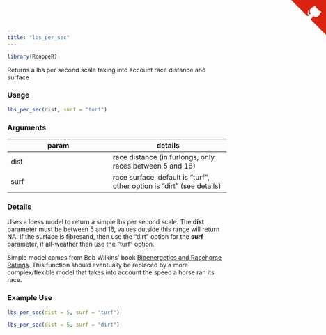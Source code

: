 ```yaml
---
title: "lbs_per_sec"
---
```

```r
library(RcappeR)
```

Returns a lbs per second scale taking into account race distance and surface

### Usage
```r
lbs_per_sec(dist, surf = "turf")
```

### Arguments

param | details
------|-------
dist | race distance (in furlongs, only races between 5 and 16)
surf | race surface, default is "turf", other option is "dirt" (see details)

### Details

Uses a loess model to return a simple lbs per second scale.  The **dist** parameter must be between 5 and 16, values outside this range will return NA.  If the surface is fibresand, then use the "dirt" option for the **surf** parameter, if all-weather then use the "turf" option.  

Simple model comes from Bob Wilkins' book [Bioenergetics and Racehorse Ratings](http://www.amazon.co.uk/Bioenergetics-Racehorse-Ratings-Bob-Wilkins/dp/0956424309).  This function should eventually be replaced by a more complex/flexible model that takes into account the speed a horse ran its race.

### Example Use


```r
lbs_per_sec(dist = 5, surf = "turf")

lbs_per_sec(dist = 5, surf = "dirt")
```

<a href="https://github.com/durtal/RcappeR" class="github-corner"><svg width="80" height="80" viewBox="0 0 250 250" style="fill:#d9230f; color:#fcfcfc; position: absolute; top: 0; border: 0; right: 0;"><path d="M0,0 L115,115 L130,115 L142,142 L250,250 L250,0 Z"></path><path d="M128.3,109.0 C113.8,99.7 119.0,89.6 119.0,89.6 C122.0,82.7 120.5,78.6 120.5,78.6 C119.2,72.0 123.4,76.3 123.4,76.3 C127.3,80.9 125.5,87.3 125.5,87.3 C122.9,97.6 130.6,101.9 134.4,103.2" fill="currentColor" style="transform-origin: 130px 106px;" class="octo-arm"></path><path d="M115.0,115.0 C114.9,115.1 118.7,116.5 119.8,115.4 L133.7,101.6 C136.9,99.2 139.9,98.4 142.2,98.6 C133.8,88.0 127.5,74.4 143.8,58.0 C148.5,53.4 154.0,51.2 159.7,51.0 C160.3,49.4 163.2,43.6 171.4,40.1 C171.4,40.1 176.1,42.5 178.8,56.2 C183.1,58.6 187.2,61.8 190.9,65.4 C194.5,69.0 197.7,73.2 200.1,77.6 C213.8,80.2 216.3,84.9 216.3,84.9 C212.7,93.1 206.9,96.0 205.4,96.6 C205.1,102.4 203.0,107.8 198.3,112.5 C181.9,128.9 168.3,122.5 157.7,114.1 C157.9,116.9 156.7,120.9 152.7,124.9 L141.0,136.5 C139.8,137.7 141.6,141.9 141.8,141.8 Z" fill="currentColor" class="octo-body"></path></svg></a><style>.github-corner:hover .octo-arm{animation:octocat-wave 560ms ease-in-out}@keyframes octocat-wave{0%,100%{transform:rotate(0)}20%,60%{transform:rotate(-25deg)}40%,80%{transform:rotate(10deg)}}@media (max-width:500px){.github-corner:hover .octo-arm{animation:none}.github-corner .octo-arm{animation:octocat-wave 560ms ease-in-out}}</style>
